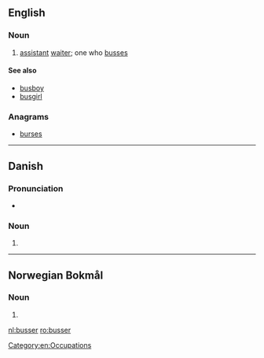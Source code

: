 ==English==

===Noun===
{{en-noun}}

# [[assistant]] [[waiter]]; one who [[busses]]

====See also====
* [[busboy]]
* [[busgirl]]

===Anagrams===
* [[burses#English|burses]]

[[Category:en:Occupations]]

----

==Danish==

===Pronunciation===
* {{IPA|/busər/|[ˈb̥usɐ]|lang=da}}

===Noun===
{{head|da|noun form|g=c}}

# {{plural indefinite of|bus|lang=da}}

----

==Norwegian Bokmål==

===Noun===
{{head|nb|noun form|g=m}}

# {{inflection of|buss||indefinite|p|lang=nb}}

[[nl:busser]]
[[ro:busser]]